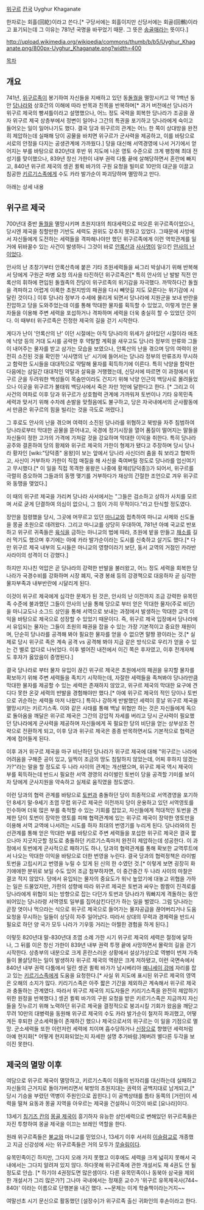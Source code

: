 [[위구르]] [[칸국]] Uyghur Khaganate 

한자로는 회흘(回紇)이라고 쓴다.[* 구당서에는 회흘이지만 신당서에는 회골(回鶻)이라고 표기되는데 그 이유는 781년 국명을 바꾸었기 때문. 그 뜻은 [[송골매]]라는 뜻이다.]

http://upload.wikimedia.org/wikipedia/commons/thumb/b/b5/Uyghur_Khaganate.png/800px-Uyghur_Khaganate.png?width=400

[[목차]]

== 개요 ==
741년, [[위구르족]]이 봉기하여 자신들을 지배하고 있던 동[[돌궐]]을 멸망시키고 약 1백년 동안 [[당]]나라와 상호간의 이해에 따라 반목과 친목을 반복하며[* 과거 버전에선 당나라가 위구르 제국의 빵셔틀이라고 설명했으나, 어느 정도 국력을 회복한 당나라가 조공을 끊자 위구르 제국 상층부에서 정변이 일어나 그간의 특권을 포기하고 당나라에게 숙이고 들어오는 일이 일어나기도 했다. 결국 당과 위구르의 관계는 어느 한 쪽이 상대방을 완전히 제압하는데 실패해 당이 공물을 바치면 위구르가 군사력을 제공하고, 이를 바탕으로 서로의 안정을 다지는 공생관계에 가까웠다.] 당을 대신해 서역경영에 나서 거기에서 얻어지는 부를 바탕으로 820년대 후반 위 지도에 나온 영토 수준으로 크게 팽창해 최대 전성기를 맞이했으나, 839년 창신 가한이 내부 권력 다툼 끝에 살해당하면서 혼란에 빠지고, 840년 위구르 제국의 셍귄 퀼뤽 바가의 구원 요청을 빌미로 10만의 대군을 이끌고 침공한 [[키르기스]]족에게 수도 카라 발가순이 파괴당하며 멸망하고 만다.

아래는 상세 내용

== 위구르 제국 ==
700년대 중반 [[돌궐]]을 멸망시키며 초원지대의 최대세력으로 떠오른 위구르족이었으나, 당시엔 제국을 칭할만한 기반도 세력도 권위도 갖추지 못하고 있었다. 그때문에 사방에서 자신들에게 도전하는 세력들을 격파해나야만 했던 위구르족에게 이런 역학관계를 일거에 뒤바꿀수 있는 사건이 발생하니 그것이 바로 [[안록산]]과 [[사사명]]이 일으킨 [[안사의 난]]이었다.

안사의 난 초창기부터 안록산측에 붙은 기타 초원세력들을 싸그리 박살내기 위해 반복해서 당에게 구원군 파병 요청 의사을 타진하던 위구르족은[* 특히 안사의 난 발발 직전 안록산의 휘하에 편입된 돌궐족의 잔당이 위구르족의 위기감을 자극했다. 까딱하다간 돌궐을 격파하고 어렵게 이룩한 초원지방의 패권을 다시 빼앗길 지도 모른다는 위기감에 시달린 것이다.] 이후 당나라 정부가 수세에 몰리게 되면서 당나라에 지원군을 보내 반란을 진압하고 당을 도와주었는데 이를 통해 막대한 물자를 획득할 수 있었고, 이렇게 얻은 물자들을 이용해 주변 세력을 포섭하거나 격파하며 세력을 더욱 충실히 할 수 있었던 것이다. 이 때부터 위구르족은 진정한 제국의 길을 걷기 시작한다.

게다가 난이 '안록산의 난' 이던 시절에는 아직 당나라의 위세가 살아있던 시절이라 애초에 낙양 등의 거대 도시를 공략한 후 약탈할 계획을 새우고도 당나라 정부의 만류와 그들이 내어주는 물자를 받고 삼가는 모습을 보였으나, 안록산의 난을 겪으며 당의 여력이 완전히 소진된 것을 확인한 '사사명의 난' 시기에 들어서는 당나라 정부의 만류조차 무시하고 함락한 도시들을 대대적으로 약탈해 물자를 획득하기에 이른다. 특히 낙양을 함락한 다음에는 삼일간 대대적인 약탈과 살육을 거행했는데, 신당서에 따르면 이 과정에서 위구르 군을 두려워한 백성들이 목숨만이라도 건지기 위해 낙양 인근의 백당사로 몰려들었으나 이곳을 위구르가 불태워 백당사에서 죽은 자만 1만에 달한다고 한다. [* 그리고 이 사건의 여파로 이후 당과 위구르가 상호협력 관계에 가까워져 토번이나 기타 유목민족 세력과 맞서기 위해 수차례 손발을 맞췄음에도 불구하고, 당은 자국내에서의 군사활동에서 만큼은 위구르의 힘을 빌리는 것을 극도로 꺼렸다.]

그 후로도 안사의 난을 겪으며 여력이 소진된 당나라를 위협하고 북방을 자주 침범하여 당나라로부터 막대한 공물을 뜯어내고, 국경에 정기시장을 열어 품질이 떨어지는 말들을 자신들이 정한 고가의 가격에 가져갈 것을 강요하며 막대한 이익을 취한다. 특히 당나라 공주와 결혼하여 당의 황제와 위구르 제국의 가한이 형제가 됐다고 주장하며 당시 당나라 황자인 [wiki:"당덕종" 옹왕]이 보는 앞에서 당나라 사신더러 춤을 춰 보라고 협박하고, 사신이 거부하자 가한이 직접 매질을 해 사신을 죽여버릴 정도로 당나라를 업신여기고 무시했다.[* 이 일을 직접 목격한 옹왕은 나중에 황제([당덕종])가 되어서, 위구르를 극렬히 증오하여 그들과의 동맹 맺기를 거부하다가 재상의 간절한 조언으로 겨우 위구르와 동맹을 맺었다.]

이 때의 위구르 제국을 가리켜 당나라 사서에서는 "그들은 검소하고 상하가 사치를 모르며 서로 굳게 단결하여 의심이 없으니, 그 힘이 가히 무적이다."라고 탄식할 정도였다. 

장안을 점령했을 당시, 그곳에 머무르고 있던 [[마니교]]와 접촉하여 마니교 사제와 신도들을 몽골 초원으로 데려왔다. 그리고 마니교를 상당히 우대하여, 781년 아예 국교로 반포하고 위구르 귀족들은 [[육식]]을 금하는 마니교의 법에 따라, 초원에 밭을 만들고 [[채소]]를 길러 먹기도 했으며 후기에는 아예 카라 발가순이라는 도시를 신축하고 살기도 했다.[* 다만 위구르 제국 내부의 도시들은 마니교의 영향이라기 보단, 동서 교역의 거점인 카라반사라이의 성격이 더 강했다.]

하지만 지나친 억압은 곧 당나라의 강력한 반발을 불러왔고, 어느 정도 세력을 회복한 당나라가 국경수비를 강화하며 시장 폐지, 국경 봉쇄 등의 강경책으로 대응하자 곧 심각한 물자부족과 내부반란에 시달리게 된다.

이것이 위구르 제국에게 심각한 문제가 된 것은, 안사의 난 이전까지 조금 강력한 유목민족 수준에 불과했던 그들이 안사의 난을 통해 당으로 부터 얻은 막대한 물자(주로 비단)을 마니교도나 소그드 상인을 통해 서역으로 보내는 과정에서 발생하는 막대한 교역 이익을 바탕으로 제국으로 성장할 수 있었기 때문이다. 즉, 위구르 제국 입장에서 당나라에서 유입되는 물자는 그들이 초원의 패권을 잡을 수 있는 가장 기본적이고 중요한 재원이며, 단순히 당나라를 공격해 봐야 필요한 물자를 얻을 수 없으면 말짱 꽝이라는 것.[* 실제로 당시 위구르 족은 계속 공격 vs 공격해 봐야 지금 같은 방식으로 우리가 얻을 수 있는 건 별로 없다로 나뉘었다. 이후 벌어진 내전에서 이긴 쪽은 후자였고, 이후 전개자체도 후자가 옳았음이 증명된다.]

결국 당나라로 부터 물자 유입이 끊긴 위구르 제국은 초원에서의 패권을 유지할 물자를 확보하기 위해 주변 세력들을 족치기 시작하는데, 자잘한 세력들을 족쳐봐야 당나라만큼 막대한 물자를 제공할 수 있는 세력은 존재하지 않았고, 위구르 제국의 막대한 요구에 견디다 못한 온갖 세력의 반발을 경험해야만 했다.[* 아예 위구르 제국의 적인 당이나 토번으로 귀순하는 세력들 마저 나왔다.] 특히나 강하게 반발했던 세력이 훗날 위구르 제국을 멸망시키는 키르기스족. 이와 같은 사태를 통해 백날 위협만 하는 것은 자신들에게 독으로 돌아옴을 깨달은 위구르 제국은 그간의 강압적 자세를 버리고 당시 군사력이 필요했던 당나라에게 군사력을 제공하며 자신들에게 꼭 필요한 당의 비단을 얻는 상부상조 전략으로 전환하게 되고, 이후 당과 위구르 제국은 종종 반목하면서도 기본적으로 협력관계에 접어들게 된다.

이후 과거 위구르 제국을 마구 비난하던 당나라가 위구르 제국에 대해 "위구르는 나라에 어려움을 구해준 공이 있고, 일찍이 조금의 땅도 침탈하지 않았는데, 어찌 후하지 않겠는가?"라는 말을 할 정도로 두 나라 사이의 관계는 개선됐으며, 위구르 제국 역시 제국이 부를 획득하는데 반드시 필요한 서역 경영의 라이벌인 토번이 당을 공격할 기미를 보이자 당에게 군사지원을 약속하고 실제로 움직였을 정도였다.

이런 당과의 협력 관계를 바탕으로 [[토번]]과 충돌하던 당이 최종적으로 서역경영을 포기하던 8세기 말-9세기 초엽 무렵 위구르 제국은 이전까지 당이 운용하고 있던 서역영토를 인수하며 더욱 많은 부를 축적할 수 있는 기회를 잡았고, 자신들에게 적대적인 토번을 견제한 당이 토번이 장악한 영토를 피해 협력관계에 있는 위구르 제국이 장악한 영토만을 이용해 서역 교역에 나서려는 시도를 하자 최대의 번영기를 누리게 된다. 당나라와의 친선관계를 통해 얻은 막대한 부를 바탕으로 주변 세력들을 포섭한 위구르 제국은 결국 짧으나마 지긋지긋할 정도로 충돌하던 키르기스족마저 완전히 제압하는데 성공한다. 이 과정에서 토번에게 군사적으로 패하기도 하나, 당과의 협력관계를 통해 확보한 교역루트에서 나오는 막대한 이익을 바탕으로 더한 번영을 누린다. 결국 당과의 협력정책은 라이벌 토번을 고립시키고 번영을 누릴 수 있게 된 신의 한 수였던 것.[* 이렇게 보면 굉장히 화기애애한 분위로 보일 수도 있어 조금 첨부하자면, 이 중간중간 두 나라 사이의 마찰은 결코 적지 않았다. 당에서 유입되는 물자의 중요도가 워낙 높았기에 대놓고 위협을 가하는 일은 드물었지만, 가한의 성향에 따라 위구르 제국은 토번과 싸우는 짬짬이 진격로를 당나라에게 위협이 되는 방향으로 잡는 다던가 토번과 당나라가 뭐빠지게 격돌하는 동안 비어있는 당나라령 서역영토 일부를 집어삼킨다던가 하는 일을 벌였다. 그럼 당나라는 곧장 엿이나 먹으라는 식으로 위구르 제국으로 들어가는 물자공급을 끊어버리거나 도움 요청을 무시하는 일들이 상당히 자주 일어났다. 따라서 상대의 무력과 경제력을 반드시 필요로 하던 양 국가 모두 나라가 기우뚱 거리는 아찔한 경험을 하게 된다.]

이렇듯 820년대 말-830년대 초엽 소례 가한 시기 위구르 제국의 세력은 절정에 달하나, 그 뒤를 이은 창신 가한이 839년 내부 권력 투쟁 끝에 사망하면서 몰락의 길을 걷기 시작한다. 상층부의 내분으로 크게 혼란스러운 상황에서 설상가상으로 역병이 번져 가축들이 몰살당하는 일이 발생하자 위구르 제국의 역량은 크게 저하됐고, 이런 국면속에서 840년 내부 권력 다툼에서 밀린 셍귄 퀼뤽 바가가 남시베리아 [[예니세이 강]]에 자리를 잡고 있는 [[키르기스]]족에게 도움을 요청한다.[* 사실 위 지도에 표시된 위구르 제국의 영역은 오해의 소지가 많다. 키리기스족은 아주 짧은 기간을 제외하곤 계속해서 위구르 제국과 충돌하는 관계였다. 따라서 위구르 제국의 지도자들은 키리기스족을 완전히 제압하기 위한 원정을 반복했다.] 셍귄 퀼뤽 바가의 구원 요청을 받은 키르기스족은 지금까지 자신들을 짓누르기 위해 노력하던 위구르 제국을 결정적으로 붕괴시킬 기회가 왔음을 깨닫고 무려 10만의 대병력을 동원해 위구르 제국의 수도 카라 발가순이 철저히 파괴했고, 어떻게든 후퇴한 군소세력들이 존재하긴 했으나 제국으로서의 위구르는 이 일을 기점으로 멸망. 군소세력들 또한 이런저런 세력에 치이며 흡수당하거나 [[신장]]으로 향했던 세력처럼 아예 현지화[* 어떻게 현지화되었는지 자세한 설명 추가바람.]해버려 별다른 두각을 보이진 못한다.

== 제국의 멸망 이후 ==
여담으로 위구르 제국이 멸망하고, 키르기스족이 이들의 빈자리를 대신하는데 실패하고 자신들의 근거지로 돌아가버리면서 북방의 초원지대는 권력의 공백지대로 남게되고,[* 당시 기승을 부렸던 역병이 주원인으로 꼽힌다.] 이 공백상태를 틈타 동쪽의 [거란]이 세력을 떨쳐 요동과 몽골 지역을 아우르는 제국을 건설하니 이것이 바로 [요나라]이다.

13세기 [[칭기즈 칸]]의 [[몽골 제국]]이 흥기하자 유능한 상인세력으로 변해있던 위구르족들은 자진 투항하여 몽골 제국을 이끄는 브레인 역할을 한다.

원래 위구르족들은 [[불교]]와 마니교를 믿었으나, 13세기 이후 서서히 [[이슬람교]]로 개종했고 지금 신강성에 사는 위구르족들은 거의 모두가 [[무슬림]]이다.

유목민족이긴 하지만, 그다지 오래 가지 못했고 이후에도 세력을 크게 넓히지 못해서 국내에서는 그다지 알려져 있지 않다. 하다못해 위구르족에 관한 개설서도 채 4권도 안 될 정도로 안습. [* 하기야 4권정도면 많은셈이다. 다른 유목민족이나 동북아 삼국을 제외한 개설서가 그리 많은가?] 그나마 국내에서는 정재훈 교수가 '위구르 유목제국사(744~ 840)' 이라는 이름으로 단행본을 내긴 했다. ~~문제는 이게 학술책이라는거지~~

여말선초 시기 문신으로 활동했던 [설장수]가 위구르족 출신 귀화인의 후손이라고 한다.

